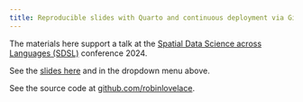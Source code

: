 ```yaml
---
title: Reproducible slides with Quarto and continuous deployment via GitHub actions
---
```


The materials here support a talk at the [Spatial Data Science across Languages (SDSL)](https://spatial-data-science.github.io/2024/) conference 2024.

See the [slides here](slides) and in the dropdown menu above.

See the source code at [github.com/robinlovelace](https://github.com/Robinlovelace/reproducible-slides-repo-template).
